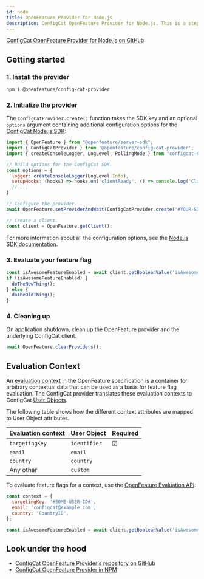```yaml
---
id: node
title: OpenFeature Provider for Node.js
description: ConfigCat OpenFeature Provider for Node.js. This is a step-by-step guide on how to use ConfigCat with the OpenFeature Node.js SDK.
---
```



<a href="https://github.com/open-feature/js-sdk-contrib/tree/main/libs/providers/config-cat" target="_blank">ConfigCat OpenFeature Provider for Node.js on GitHub</a>

## Getting started

### 1. Install the provider

```bash
npm i @openfeature/config-cat-provider
```

### 2. Initialize the provider

The `ConfigCatProvider.create()` function takes the SDK key and an optional `options` argument containing additional configuration options for the [ConfigCat Node.js SDK](../../node/#creating-the-configcat-client):

```js
import { OpenFeature } from "@openfeature/server-sdk";
import { ConfigCatProvider } from '@openfeature/config-cat-provider';
import { createConsoleLogger, LogLevel, PollingMode } from "configcat-node";

// Build options for the ConfigCat SDK.
const options = {
  logger: createConsoleLogger(LogLevel.Info),
  setupHooks: (hooks) => hooks.on('clientReady', () => console.log('Client is ready!')),
  // ...
}

// Configure the provider.
await OpenFeature.setProviderAndWait(ConfigCatProvider.create('#YOUR-SDK-KEY#', PollingMode.AutoPoll, options));

// Create a client.
const client = OpenFeature.getClient();
```

For more information about all the configuration options, see the [Node.js SDK documentation](../../node/#creating-the-configcat-client).

### 3. Evaluate your feature flag

```js
const isAwesomeFeatureEnabled = await client.getBooleanValue('isAwesomeFeatureEnabled', false);
if (isAwesomeFeatureEnabled) {
  doTheNewThing();
} else {
  doTheOldThing();
}
```

### 4. Cleaning up

On application shutdown, clean up the OpenFeature provider and the underlying ConfigCat client.

```js
await OpenFeature.clearProviders();
```

## Evaluation Context

An <a href="https://openfeature.dev/docs/reference/concepts/evaluation-context" target="_blank">evaluation context</a> in the OpenFeature specification is a container for arbitrary contextual data that can be used as a basis for feature flag evaluation.
The ConfigCat provider translates these evaluation contexts to ConfigCat [User Objects](../../node/#user-object).

The following table shows how the different context attributes are mapped to User Object attributes.

| Evaluation context | User Object  | Required |
| ------------------ | ------------ | -------- |
| `targetingKey`     | `identifier` | &#9745;  | 
| `email`            | `email`      |          | 
| `country`          | `country`    |          | 
| Any other          | `custom`     |          | 

To evaluate feature flags for a context, use the <a href="https://openfeature.dev/docs/reference/concepts/evaluation-api/" target="_blank">OpenFeature Evaluation API</a>:

```js
const context = {
  targetingKey: '#SOME-USER-ID#',
  email: 'configcat@example.com',
  country: 'CountryID',
};

const isAwesomeFeatureEnabled = await client.getBooleanValue('isAwesomeFeatureEnabled', false, context);
```

## Look under the hood

- <a href="https://github.com/open-feature/js-sdk-contrib/tree/main/libs/providers/config-cat" target="_blank">ConfigCat OpenFeature Provider's repository on GitHub</a>
- <a href="https://www.npmjs.com/package/@openfeature/config-cat-provider" target="_blank">ConfigCat OpenFeature Provider in NPM</a>